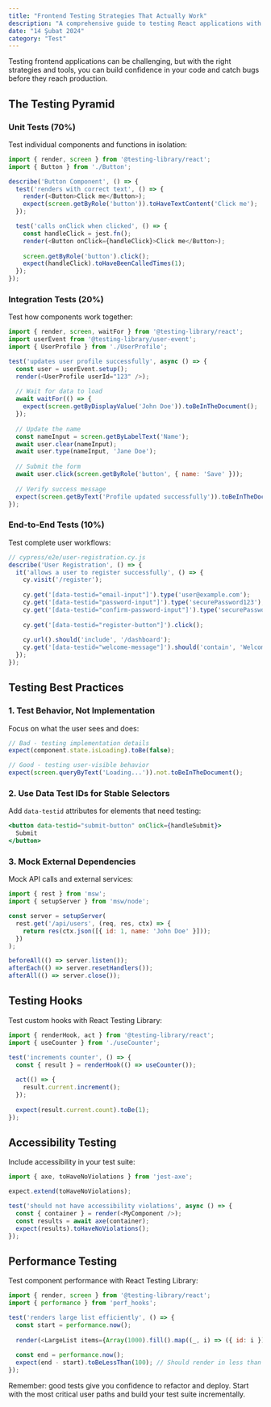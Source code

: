 ```yaml
---
title: "Frontend Testing Strategies That Actually Work"
description: "A comprehensive guide to testing React applications with practical examples using Jest, React Testing Library, and Cypress."
date: "14 Şubat 2024"
category: "Test"
---
```


Testing frontend applications can be challenging, but with the right strategies and tools, you can build confidence in your code and catch bugs before they reach production.

## The Testing Pyramid

### Unit Tests (70%)
Test individual components and functions in isolation:

```javascript
import { render, screen } from '@testing-library/react';
import { Button } from './Button';

describe('Button Component', () => {
  test('renders with correct text', () => {
    render(<Button>Click me</Button>);
    expect(screen.getByRole('button')).toHaveTextContent('Click me');
  });

  test('calls onClick when clicked', () => {
    const handleClick = jest.fn();
    render(<Button onClick={handleClick}>Click me</Button>);
    
    screen.getByRole('button').click();
    expect(handleClick).toHaveBeenCalledTimes(1);
  });
});
```

### Integration Tests (20%)
Test how components work together:

```javascript
import { render, screen, waitFor } from '@testing-library/react';
import userEvent from '@testing-library/user-event';
import { UserProfile } from './UserProfile';

test('updates user profile successfully', async () => {
  const user = userEvent.setup();
  render(<UserProfile userId="123" />);
  
  // Wait for data to load
  await waitFor(() => {
    expect(screen.getByDisplayValue('John Doe')).toBeInTheDocument();
  });
  
  // Update the name
  const nameInput = screen.getByLabelText('Name');
  await user.clear(nameInput);
  await user.type(nameInput, 'Jane Doe');
  
  // Submit the form
  await user.click(screen.getByRole('button', { name: 'Save' }));
  
  // Verify success message
  expect(screen.getByText('Profile updated successfully')).toBeInTheDocument();
});
```

### End-to-End Tests (10%)
Test complete user workflows:

```javascript
// cypress/e2e/user-registration.cy.js
describe('User Registration', () => {
  it('allows a user to register successfully', () => {
    cy.visit('/register');
    
    cy.get('[data-testid="email-input"]').type('user@example.com');
    cy.get('[data-testid="password-input"]').type('securePassword123');
    cy.get('[data-testid="confirm-password-input"]').type('securePassword123');
    
    cy.get('[data-testid="register-button"]').click();
    
    cy.url().should('include', '/dashboard');
    cy.get('[data-testid="welcome-message"]').should('contain', 'Welcome');
  });
});
```

## Testing Best Practices

### 1. Test Behavior, Not Implementation
Focus on what the user sees and does:

```javascript
// Bad - testing implementation details
expect(component.state.isLoading).toBe(false);

// Good - testing user-visible behavior
expect(screen.queryByText('Loading...')).not.toBeInTheDocument();
```

### 2. Use Data Test IDs for Stable Selectors
Add `data-testid` attributes for elements that need testing:

```jsx
<button data-testid="submit-button" onClick={handleSubmit}>
  Submit
</button>
```

### 3. Mock External Dependencies
Mock API calls and external services:

```javascript
import { rest } from 'msw';
import { setupServer } from 'msw/node';

const server = setupServer(
  rest.get('/api/users', (req, res, ctx) => {
    return res(ctx.json([{ id: 1, name: 'John Doe' }]));
  })
);

beforeAll(() => server.listen());
afterEach(() => server.resetHandlers());
afterAll(() => server.close());
```

## Testing Hooks

Test custom hooks with React Testing Library:

```javascript
import { renderHook, act } from '@testing-library/react';
import { useCounter } from './useCounter';

test('increments counter', () => {
  const { result } = renderHook(() => useCounter());
  
  act(() => {
    result.current.increment();
  });
  
  expect(result.current.count).toBe(1);
});
```

## Accessibility Testing

Include accessibility in your test suite:

```javascript
import { axe, toHaveNoViolations } from 'jest-axe';

expect.extend(toHaveNoViolations);

test('should not have accessibility violations', async () => {
  const { container } = render(<MyComponent />);
  const results = await axe(container);
  expect(results).toHaveNoViolations();
});
```

## Performance Testing

Test component performance with React Testing Library:

```javascript
import { render, screen } from '@testing-library/react';
import { performance } from 'perf_hooks';

test('renders large list efficiently', () => {
  const start = performance.now();
  
  render(<LargeList items={Array(1000).fill().map((_, i) => ({ id: i }))} />);
  
  const end = performance.now();
  expect(end - start).toBeLessThan(100); // Should render in less than 100ms
});
```

Remember: good tests give you confidence to refactor and deploy. Start with the most critical user paths and build your test suite incrementally.
